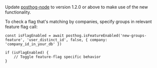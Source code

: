 Update [posthog-node](https://posthog.com/docs/integrate/server/node) to version 1.2.0 or above to make use of the new functionality.

To check a flag that's matching by companies, specify groups in relevant feature flag call:

```node
const isFlagEnabled = await posthog.isFeatureEnabled('new-groups-feature', 'user_distinct_id', false, { company: 'company_id_in_your_db' })

if (isFlagEnabled) {
    // Toggle feature-flag specific behavior
}
```
